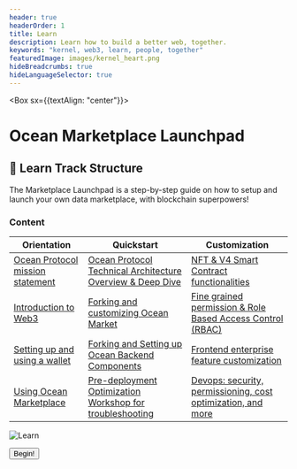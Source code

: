 ```yaml
---
header: true
headerOrder: 1
title: Learn
description: Learn how to build a better web, together.
keywords: "kernel, web3, learn, people, together"
featuredImage: images/kernel_heart.png
hideBreadcrumbs: true
hideLanguageSelector: true
---
```


<Box sx={{textAlign: "center"}}>

# Ocean Marketplace Launchpad



</Box>

## 📖 Learn Track Structure

The Marketplace Launchpad is a step-by-step guide on how to setup and launch your own data marketplace, with blockchain superpowers! 

### Content

| Orientation                                                           | Quickstart                                                                     | Customization |
| ----------------------------------------------------------------------| ----------------------------------------------------------------------         | ---------------------------------------------------------------------- |
| [Ocean Protocol mission statement](/learn/orientation/mission-statement.mdx)   | [Ocean Protocol Technical Architecture Overview & Deep Dive](/learn/quickstart/module-1/) | [NFT & V4 Smart Contract functionalities](/learn/customization/module-5/)  |                                
| [Introduction to Web3](/learn/orientation/intro-to-web3.mdx)                       | [Forking and customizing Ocean Market](/learn/quickstart/module-2/)                       | [Fine grained permission & Role Based Access Control (RBAC)](/learn/customization/module-6/)  |                            
| [Setting up and using a wallet](/learn/orientation/wallet-basics.mdx)     | [Forking and Setting up Ocean Backend Components](/learn/quickstart/module-3/)            | [Frontend enterprise feature customization](/learn/customization/module-7/) |        
| [Using Ocean Marketplace](/learn/orientation/marketplace-intro.mdx)                  | [Pre-deployment Optimization Workshop for troubleshooting](/learn/quickstart/module-4/)   | [Devops: security, permissioning, cost optimization, and more ](/learn/customization/module-8/) |


![Learn](/images/creatures/octopus/octopus-full-light.svg)

<Aligner center>
    <Button to='/learn/module-0/'>Begin!</Button>
</Aligner>
